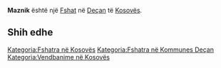 {{Fshat në Kosovës
 | Emri                = Maznik
| sqi_N_name = Maznik
| sqi_N_FULL_NAME_RO = Maznik
| sqi_N_FULL_NAME_ND_RO = Maznik
| sqi_N_SORT_NAME_RG = MAZNIK
| sqi_N_FULL_NAME_RG = Maznik
| sqi_N_FULL_NAME_ND_RG = Maznik
| sqi_V_name = Mazniku
| sqi_V_FULL_NAME_RO = Mazniku
| sqi_V_FULL_NAME_ND_RO = Mazniku
| sqi_V_SORT_NAME_RG = MAZNIKU
| sqi_V_FULL_NAME_RG = Mazniku
| sqi_V_FULL_NAME_ND_RG = Mazniku
| srp_N_name = Maznik
| srp_N_FULL_NAME_RO = Maznik
| srp_N_FULL_NAME_ND_RO = Maznik
| srp_N_SORT_NAME_RG = MAZNIK
| srp_N_FULL_NAME_RG = Maznik
| srp_N_FULL_NAME_ND_RG = Maznik
| srp_NS_name = Мазник
| srp_NS_FULL_NAME_RO = Мазник
| srp_NS_FULL_NAME_ND_RO = Мазник
| srp_NS_SORT_NAME_RG = МАЗНИК
| srp_NS_FULL_NAME_RG = Мазник
| srp_NS_FULL_NAME_ND_RG = Мазник

 | Emri (Rasa dhanore) = 
 | Figura              = 
 | Shteti              = Kosovo
 | Komuna              = Deçan
 | Kodi postar         = 
 | Sipërfaqja          = 

 | Popullsia           = 

 | Regj. i popullsisë  = 
 | Dend. e popullsisë  = 
 | Faqja zyrtare       = 
 <!--- Koordinatat ----> 
 | Gjerësia            = 42.543333
 | Gjatësia            = 20.449722
 | Lartësia            = 
}}
'''Maznik''' është një [[Fshat]] në [[Deçan]] të [[Kosovës]].

<!-- == Gjeografia == -->
<!-- == Historia == -->
<!-- == Demografia == -->
== Shih edhe ==
{{Komuna Deçan}}
{{Kosovo-Administrata-Cung}}

[[Kategoria:Fshatra në Kosovës]]
[[Kategoria:Fshatra në Kommunes Deçan]]
[[Kategoria:Vendbanime në Kosovës]]